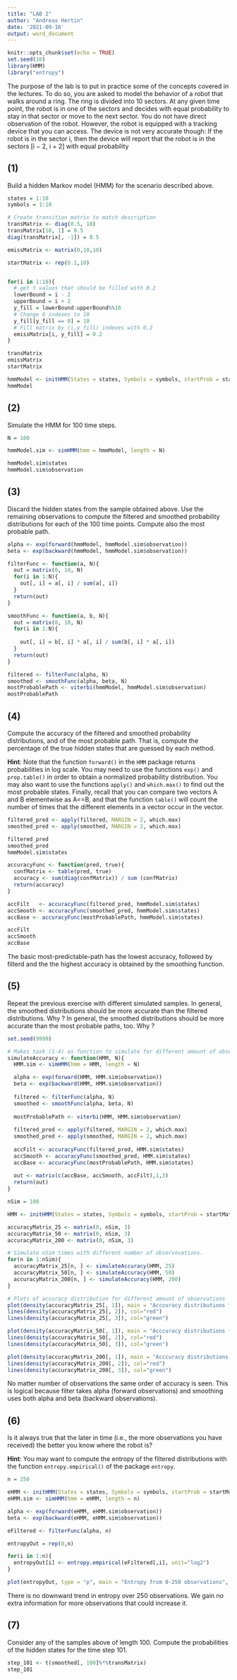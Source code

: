 ```yaml
---
title: "LAB 2"
author: "Andreas Hertin"
date: '2021-09-16'
output: word_document
---
```


```r

knitr::opts_chunk$set(echo = TRUE)
set.seed(10)
library(HMM)
library("entropy")

```

The purpose of the lab is to put in practice some of the concepts covered in the lectures. To do so, you are asked to model the behavior of a robot that walks around a ring. The ring is divided into 10 sectors. At any given time point, the robot is in one of the sectors and decides with equal probability to stay in that sector or move to the next sector. You do not have direct observation of the robot. However, the robot is equipped with a tracking device that you can access. The device is not very accurate though: If the robot is in the sector i, then the device will report that the robot is in the sectors [i − 2, i + 2] with equal probability

## (1)

Build a hidden Markov model (HMM) for the scenario described above.

```r

states = 1:10
symbols = 1:10

# Create transition matrix to match description
transMatrix <- diag(0.5, 10)
transMatrix[10, 1] = 0.5
diag(transMatrix[, -1]) = 0.5

emissMatrix <- matrix(0,10,10)

startMatrix <- rep(0.1,10)


for(i in 1:10){
  # get Y values that should be filled with 0.2
  lowerBound = i - 2
  upperBound = i + 2
  y_fill = lowerBound:upperBound%%10
  # Change 0 indexes to 10
  y_fill[y_fill == 0] = 10
  # Fill matrix by (i,y_fill) indexes with 0.2
  emissMatrix[i, y_fill] = 0.2
}

transMatrix
emissMatrix
startMatrix

hmmModel <- initHMM(States = states, Symbols = symbols, startProb = startMatrix, transProbs = transMatrix, emissionProbs = emissMatrix)
hmmModel

```


## (2)

Simulate the HMM for 100 time steps.

```r

N = 100

hmmModel.sim <- simHMM(hmm = hmmModel, length = N)

hmmModel.sim$states
hmmModel.sim$observation

```


## (3)

Discard the hidden states from the sample obtained above. Use the remaining observations to compute the filtered and smoothed probability distributions for each of the 100 time points. Compute also the most probable path.

```r

alpha <- exp(forward(hmmModel, hmmModel.sim$observation))
beta <- exp(backward(hmmModel, hmmModel.sim$observation))

filterFunc <- function(a, N){
  out = matrix(0, 10, N)
  for(i in 1:N){
    out[, i] = a[, i] / sum(a[, i])
  }
  return(out)
}

smoothFunc <- function(a, b, N){
  out = matrix(0, 10, N)
  for(i in 1:N){
    
    out[, i] = b[, i] * a[, i] / sum(b[, i] * a[, i])
  }
  return(out)
}

filtered <- filterFunc(alpha, N)
smoothed <- smoothFunc(alpha, beta, N)
mostProbablePath <- viterbi(hmmModel, hmmModel.sim$observation)
mostProbablePath

```


## (4)

Compute the accuracy of the filtered and smoothed probability distributions, and of the most probable path. That is, compute the percentage of the true hidden states that are guessed by each method.

**Hint**: Note that the function ``forward()`` in the ``HMM`` package returns probabilities in log scale. You may need to use the functions ``exp()`` and ``prop.table()`` in order to obtain a normalized probability distribution. You may also want to use the functions ``apply()`` and ``which.max()`` to find out the most probable states. Finally, recall that you can compare two vectors A and B elementwise as A==B, and that the function ``table()`` will count the number of times that the different elements in a vector occur in the vector.


```r

filtered_pred <- apply(filtered, MARGIN = 2, which.max)
smoothed_pred <- apply(smoothed, MARGIN = 2, which.max)

filtered_pred
smoothed_pred
hmmModel.sim$states

accuracyFunc <- function(pred, true){
  confMatrix <- table(pred, true)
  accuracy <- sum(diag(confMatrix)) / sum (confMatrix)
  return(accuracy)
}

accFilt   <- accuracyFunc(filtered_pred, hmmModel.sim$states)
accSmooth <- accuracyFunc(smoothed_pred, hmmModel.sim$states)
accBase <- accuracyFunc(mostProbablePath, hmmModel.sim$states)

accFilt
accSmooth
accBase


```

The basic most-predictable-path has the lowest accuracy, followed by filterd and the the highest accuracy is obtained by the smoothing function. 


## (5)

Repeat the previous exercise with different simulated samples. In general, the smoothed distributions should be more accurate than the filtered distributions. Why ? In general, the smoothed distributions should be more accurate than the most probable paths, too. Why ?

```r

set.seed(9999)

# Makes task (1-4) as function to simulate for different amount of observations
simulateAccuracy <- function(HMM, N){
  HMM.sim <- simHMM(hmm = HMM, length = N)

  alpha <- exp(forward(HMM, HMM.sim$observation))
  beta <- exp(backward(HMM, HMM.sim$observation))
  
  filtered <- filterFunc(alpha, N)
  smoothed <- smoothFunc(alpha, beta, N)
  
  mostProbablePath <- viterbi(HMM, HMM.sim$observation)
  
  filtered_pred <- apply(filtered, MARGIN = 2, which.max)
  smoothed_pred <- apply(smoothed, MARGIN = 2, which.max)
  
  accFilt <- accuracyFunc(filtered_pred, HMM.sim$states)
  accSmooth <- accuracyFunc(smoothed_pred, HMM.sim$states)
  accBase <- accuracyFunc(mostProbablePath, HMM.sim$states)
  
  out <- matrix(c(accBase, accSmooth, accFilt),1,3)
  return(out)
}

nSim = 100

HMM <- initHMM(States = states, Symbols = symbols, startProb = startMatrix, transProbs = transMatrix, emissionProbs = emissMatrix)

accuracyMatrix_25 <- matrix(0, nSim, 3)
accuracyMatrix_50 <- matrix(0, nSim, 3)
accuracyMatrix_200 <- matrix(0, nSim, 3)

# Simulate nSim times with different number of observevations.
for(n in 1:nSim){
  accuracyMatrix_25[n, ] <- simulateAccuracy(HMM, 25)
  accuracyMatrix_50[n, ] <- simulateAccuracy(HMM, 50)
  accuracyMatrix_200[n, ] <- simulateAccuracy(HMM, 200)
}

# Plots of accuracy distribution for different amount of observations
plot(density(accuracyMatrix_25[, 1]), main = "Acccuracy distributions for 25 observations (simulated 100 times)", font.main = 1, cex.main = 0.8, xlim=c(0.2,1), xlab="Accuracy", ylim=c(0,10), sub="black - Base, red - Smoothed, green - Filtered")
lines(density(accuracyMatrix_25[, 2]), col="red")
lines(density(accuracyMatrix_25[, 3]), col="green")

plot(density(accuracyMatrix_50[, 1]), main = "Acccuracy distributions for 50 observations (simulated 100 times)", font.main = 1, cex.main = 0.8, xlim=c(0.2,1), xlab="Accuracy", ylim=c(0,10), sub="black - Base, red - Smoothed, green - Filtered")
lines(density(accuracyMatrix_50[, 2]), col="red")
lines(density(accuracyMatrix_50[, 3]), col="green")

plot(density(accuracyMatrix_200[, 1]), main = "Acccuracy distributions for 200 observations (simulated 100 times)", font.main = 1, cex.main = 0.8, xlim=c(0.2,1), xlab="Accuracy", ylim=c(0,10), sub="black - Base, red - Smoothed, green - Filtered")
lines(density(accuracyMatrix_200[, 2]), col="red")
lines(density(accuracyMatrix_200[, 3]), col="green")


```

No matter number of observations the same order of accuracy is seen. This is logical because filter takes alpha (forward observations) and smoothing uses both alpha and beta (backward observations).


## (6)

Is it always true that the later in time (i.e., the more observations you have received) the better you know where the robot is?

**Hint**: You may want to compute the entropy of the filtered distributions with the function ``entropy.empirical()`` of the package ``entropy``.

```r

n = 250

eHMM <- initHMM(States = states, Symbols = symbols, startProb = startMatrix, transProbs = transMatrix, emissionProbs = emissMatrix)
eHMM.sim <- simHMM(hmm = eHMM, length = n)

alpha <- exp(forward(eHMM, eHMM.sim$observation))
beta <- exp(backward(eHMM, eHMM.sim$observation))

eFiltered <- filterFunc(alpha, n)

entropyOut = rep(0,n)

for(i in 1:n){
  entropyOut[i] <- entropy.empirical(eFiltered[,i], unit="log2")
}

plot(entropyOut, type = "p", main = "Entropy from 0-250 observations", xlab = "N observations", ylab = "Entropy")

```

There is no downward trend in entropy over 250 observations. We gain no extra information for more observations that could increase it.


## (7)

Consider any of the samples above of length 100. Compute the probabilities of the hidden states for the time step 101.

```r

step_101 <- t(smoothed[, 100]%*%transMatrix)
step_101

```


